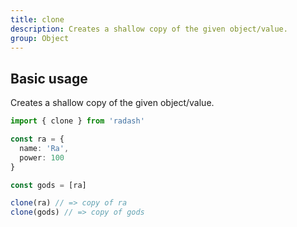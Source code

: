```yaml
---
title: clone
description: Creates a shallow copy of the given object/value.
group: Object
---
```


## Basic usage

Creates a shallow copy of the given object/value.

```ts
import { clone } from 'radash'

const ra = {
  name: 'Ra',
  power: 100
}

const gods = [ra]

clone(ra) // => copy of ra
clone(gods) // => copy of gods
```
